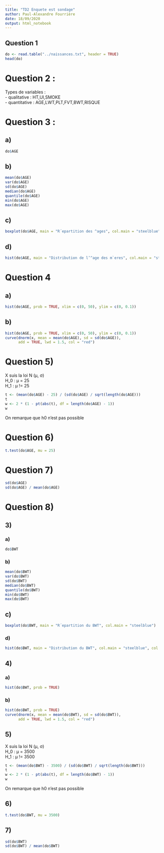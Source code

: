 ```yaml
---
title: "TD2 Enquete est sondage"
author: Paul-Alexandre Fourrière
date: 18/09/2020
output: html_notebook
---
```

## Question 1
```r
do <- read.table("../naissances.txt", header = TRUE)
head(do)
```
# Question 2 :

Types de variables : <br/>
- qualitative  : HT,UI,SMOKE <br/>
- quantitative : AGE,LWT,PLT,FVT,BWT,RISQUE


# Question 3 :
## a)
```r
do$AGE
```
## b)
```r
mean(do$AGE)
var(do$AGE)
sd(do$AGE)
median(do$AGE)
quantile(do$AGE)
min(do$AGE)
max(do$AGE)

```
## c)
```r
boxplot(do$AGE, main = "R´epartition des ^ages", col.main = "steelblue")
```



## d)
```r
hist(do$AGE, main = "Distribution de l’^age des m`eres", col.main = "steelblue", col = "paleturquoise", xlim = c(0, 50))
```
# Question 4
## a)
```r
hist(do$AGE, prob = TRUE, xlim = c(0, 50), ylim = c(0, 0.1))
```
## b)
```r
hist(do$AGE, prob = TRUE, xlim = c(0, 50), ylim = c(0, 0.1))
curve(dnorm(x, mean = mean(do$AGE), sd = sd(do$AGE)),
      add = TRUE, lwd = 1.5, col = "red")
```
# Question 5)
 X suis la loi  N (µ, σ) <br/>
 H_0 : µ = 25 <br/>
 H_1 : µ != 25 <br/>
```r
t <- (mean(do$AGE) - 25) / (sd(do$AGE) / sqrt(length(do$AGE)))
t
w <- 2 * (1 - pt(abs(t), df = length(do$AGE) - 1))
w
```
 On remarque que h0 n'est pas possible



# Question 6)
```r
t.test(do$AGE, mu = 25)
```
# Question 7)
```r
sd(do$AGE)
sd(do$AGE) / mean(do$AGE)
```

# Question 8)
##  3)
### a)
```r
do$BWT
```
### b)
```r
mean(do$BWT)
var(do$BWT)
sd(do$BWT)
median(do$BWT)
quantile(do$BWT)
min(do$BWT)
max(do$BWT)

```
## c)
```r
boxplot(do$BWT, main = "R´epartition du BWT", col.main = "steelblue")
```

### d)
```r
hist(do$BWT, main = "Distribution du BWT", col.main = "steelblue", col = "paleturquoise")
```

## 4)
### a)
```r
hist(do$BWT, prob = TRUE)
```
### b)
```r
hist(do$BWT, prob = TRUE)
curve(dnorm(x, mean = mean(do$BWT), sd = sd(do$BWT)),
      add = TRUE, lwd = 1.5, col = "red")
```

## 5)
 X suis la loi  N (µ, σ) <br/>
 H_0 : µ = 3500 <br/>
 H_1 : µ != 3500 <br/>
```r
t <- (mean(do$BWT) - 3500) / (sd(do$BWT) / sqrt(length(do$BWT)))
t
w <- 2 * (1 - pt(abs(t), df = length(do$BWT) - 1))
w
```
 On remarque que h0 n'est pas possible



## 6)
```r
t.test(do$BWT, mu = 3500)
```
## 7)
```r
sd(do$BWT)
sd(do$BWT) / mean(do$BWT)
```